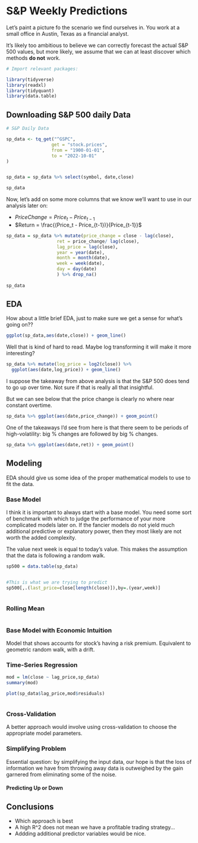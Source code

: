 

# S&P Weekly Predictions

Let's paint a picture fo the scenario we find ourselves in. You work at a small office in Austin, Texas
as a financial analyst. 


It's likely too ambitious to believe we can correctly forecast the actual S&P 500 values, but more likely,
we assume that we can at least discover which methods **do not** work. 



```r
# Import relevant packages:

library(tidyverse)
library(readxl)
library(tidyquant)
library(data.table)

```


## Downloading S&P 500 daily Data

```r
# S&P Daily Data

sp_data <- tq_get("^GSPC",
                 get = "stock.prices",
                 from = "1900-01-01",
                 to = "2022-10-01"
)


sp_data = sp_data %>% select(symbol, date,close)

sp_data

```

Now, let's add on some more columns that we know we'll want to use in our analysis later on:

* $PriceChange = Price_t - Price_{t-1}$
* $Return = \frac{(Price_t - Price_{t-1})}{Price_{t-1}}$


```r

sp_data = sp_data %>% mutate(price_change = close - lag(close),
                   ret = price_change/ lag(close),
                   lag_price = lag(close),
                   year = year(date),
                   month = month(date),
                   week = week(date),
                   day = day(date)
                   ) %>% drop_na()
      
sp_data


```



## EDA

How about a little brief EDA, just to make sure we get a sense for what's going on??

```r

ggplot(sp_data,aes(date,close)) + geom_line()

```

Well that is kind of hard to read. Maybe log transforming it will make it more interesting?


```r

sp_data %>% mutate(log_price = log2(close)) %>%  
  ggplot(aes(date,log_price)) + geom_line()

```

I suppose the takeaway from above analysis is that the S&P 500 does tend to go up over time. Not sure
if that is really all that insightful.


But we can see below that the price change is clearly no where near constant overtime.

```r

sp_data %>% ggplot(aes(date,price_change)) + geom_point()

```


One of the takeaways I'd see from here is that there seem to be periods of high-volatility:
big % changes are followed by big % changes.


```r
sp_data %>% ggplot(aes(date,ret)) + geom_point()
```


## Modeling

EDA should give us some idea of the proper mathematical models to use to fit the data.

### Base Model

I think it is important to always start with a base model. You need some sort of benchmark
with which to judge the performance of your more complicated models later on. If the 
fancier models do not yield much additional predictive or explanatory power, then they 
most likely are not worth the added complexity. 


The value next week is equal to today's value. This makes the assumption that the
data is following a random walk.


```r

sp500 = data.table(sp_data)


#This is what we are trying to predict
sp500[,.(last_price=close[length(close)]),by=.(year,week)]



```

### Rolling Mean

```r



```

### Base Model with Economic Intuition

Model that shows accounts for stock's having a risk premium. Equivalent to geometric
random walk, with a drift.





### Time-Series Regression


```r

mod = lm(close ~ lag_price,sp_data)
summary(mod)

plot(sp_data$lag_price,mod$residuals)



```



### Cross-Validation

A better approach would involve using cross-validation to choose the appropriate model parameters.



### Simplifying Problem

Essential question: by simplifying the input data, our hope is that the loss of information we have from throwing
away data is outweighed by the gain garnered from eliminating some of the noise. 



#### Predicting Up or Down



## Conclusions


* Which approach is best
* A high R^2 does not mean we have a profitable trading strategy...
* Addding additional predictor variables would be nice.






